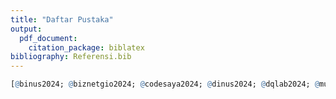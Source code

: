 ```yaml
---
title: "Daftar Pustaka"
output:
  pdf_document:
    citation_package: biblatex
bibliography: Referensi.bib
---
```


```r

[@binus2024; @biznetgio2024; @codesaya2024; @dinus2024; @dqlab2024; @mulawarman2024; @nusamandiri2024; @umsu2024; @untirta2_2024; @untirta2024]

```